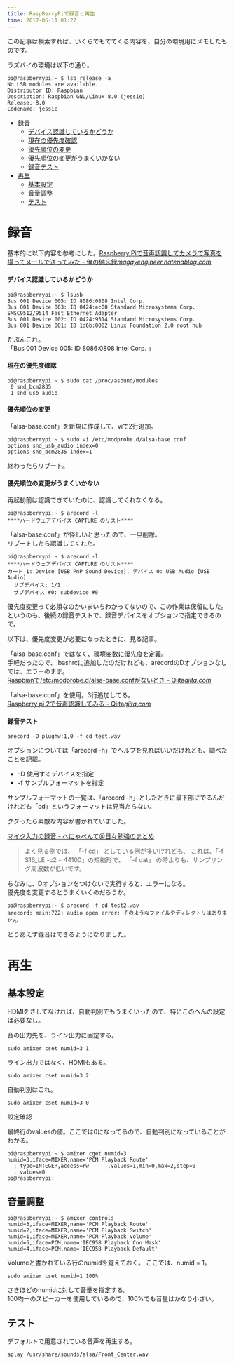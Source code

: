 ```yaml
---
title: RaspBerryPiで録音と再生
time: 2017-06-11 01:27
---
```


この記事は検索すれば、いくらでもでてくる内容を、自分の環境用にメモしたものです。

ラズパイの環境は以下の通り。

```
pi@raspberrypi:~ $ lsb_release -a
No LSB modules are available.
Distributor ID: Raspbian
Description: Raspbian GNU/Linux 8.0 (jessie)
Release: 8.0
Codename: jessie
```

- [録音](#%E9%8C%B2%E9%9F%B3)
  - [デバイス認識しているかどうか](#%E3%83%87%E3%83%90%E3%82%A4%E3%82%B9%E8%AA%8D%E8%AD%98%E3%81%97%E3%81%A6%E3%81%84%E3%82%8B%E3%81%8B%E3%81%A9%E3%81%86%E3%81%8B)
  - [現在の優先度確認](#%E7%8F%BE%E5%9C%A8%E3%81%AE%E5%84%AA%E5%85%88%E5%BA%A6%E7%A2%BA%E8%AA%8D)
  - [優先順位の変更](#%E5%84%AA%E5%85%88%E9%A0%86%E4%BD%8D%E3%81%AE%E5%A4%89%E6%9B%B4)
  - [優先順位の変更がうまくいかない](#%E5%84%AA%E5%85%88%E9%A0%86%E4%BD%8D%E3%81%AE%E5%A4%89%E6%9B%B4%E3%81%8C%E3%81%86%E3%81%BE%E3%81%8F%E3%81%84%E3%81%8B%E3%81%AA%E3%81%84)
  - [録音テスト](#%E9%8C%B2%E9%9F%B3%E3%83%86%E3%82%B9%E3%83%88)
- [再生](#%E5%86%8D%E7%94%9F)
  - [基本設定](#%E5%9F%BA%E6%9C%AC%E8%A8%AD%E5%AE%9A)
  - [音量調整](#%E9%9F%B3%E9%87%8F%E8%AA%BF%E6%95%B4)
  - [テスト](#%E3%83%86%E3%82%B9%E3%83%88)

# 録音

基本的に以下内容を参考にした。[Raspberry Piで音声認識してカメラで写真を撮ってメールで送ってみた - 俺の備忘録](http://magayengineer.hatenablog.com/entry/2016/07/06/231533)<cite class="hatena-citation"><a href="http://magayengineer.hatenablog.com/entry/2016/07/06/231533">magayengineer.hatenablog.com</a></cite>

#### デバイス認識しているかどうか

```
pi@raspberrypi:~ $ lsusb
Bus 001 Device 005: ID 8086:0808 Intel Corp. 
Bus 001 Device 003: ID 0424:ec00 Standard Microsystems Corp. SMSC9512/9514 Fast Ethernet Adapter
Bus 001 Device 002: ID 0424:9514 Standard Microsystems Corp. 
Bus 001 Device 001: ID 1d6b:0002 Linux Foundation 2.0 root hub
```

たぶんこれ。  
「Bus 001 Device 005: ID 8086:0808 Intel Corp. 」

#### 現在の優先度確認

```
pi@raspberrypi:~ $ sudo cat /proc/asound/modules
 0 snd_bcm2835
 1 snd_usb_audio
```

#### 優先順位の変更

「alsa-base.conf」を新規に作成して、viで2行追加。

```
pi@raspberrypi:~ $ sudo vi /etc/modprobe.d/alsa-base.conf
options snd_usb_audio index=0
options snd_bcm2835 index=1
```

終わったらリブート。

#### 優先順位の変更がうまくいかない

再起動前は認識できていたのに、認識してくれなくなる。

```
pi@raspberrypi:~ $ arecord -l
****ハードウェアデバイス CAPTURE のリスト****
```

「alsa-base.conf」が怪しいと思ったので、一旦削除。  
リブートしたら認識してくれた。

```
pi@raspberrypi:~ $ arecord -l
****ハードウェアデバイス CAPTURE のリスト****
カード 1: Device [USB PnP Sound Device], デバイス 0: USB Audio [USB Audio]
  サブデバイス: 1/1
  サブデバイス #0: subdevice #0
```

優先度変更って必須なのかいまいちわかってないので、この作業は保留にした。   
というのも、後続の録音テストで、録音デバイスをオプションで指定できるので。

以下は、優先度変更が必要になったときに、見る記事。

「alsa-base.conf」ではなく、環境変数に優先度を定義。  
 手軽だったので、.bashrcに追加したのだけれども、arecordのDオプションなしでは、エラーのまま。  
[Raspbianで/etc/modprobe.d/alsa-base.confがないとき - Qiita](http://qiita.com/fumisoro/items/a110ca2c0899fa63516a)<cite class="hatena-citation"><a href="http://qiita.com/fumisoro/items/a110ca2c0899fa63516a">qiita.com</a></cite>

「alsa-base.conf」を使用。3行追加してる。  
[Raspberry pi 2で音声認識してみる - Qiita](http://qiita.com/lutecia16v/items/9f60b01770f6262b1d5d)<cite class="hatena-citation"><a href="http://qiita.com/lutecia16v/items/9f60b01770f6262b1d5d">qiita.com</a></cite>

#### 録音テスト

```
arecord -D plughw:1,0 -f cd test.wav
```

オプションについては「arecord -h」でヘルプを見ればいいだけれども、調べたことを記載。

- -D 使用するデバイスを指定
- -f サンプルフォーマットを指定

サンプルフォーマットの一覧は、「arecord -h」としたときに最下部にでるんだけれども「cd」というフォーマットは見当たらない。

ググったら素敵な内容が書かれていました。

[マイク入力の録音 - へにゃぺんて＠日々勉強のまとめ](http://d.hatena.ne.jp/cupnes/20130331/1364709523)

> よく見る例では、 「-f cd」 としている例が多いけれども、 これは、「-f S16\_LE -c2 -r44100」の短縮形で、 「-f dat」 の時よりも、サンプリング周波数が低いです。

ちなみに、Dオプションをつけないで実行すると、エラーになる。  
優先度を変更するとうまくいくのだろうか。

```
pi@raspberrypi:~ $ arecord -f cd test2.wav
arecord: main:722: audio open error: そのようなファイルやディレクトリはありません
```

とりあえず録音はできるようになりました。

# 再生

## 基本設定

HDMIをさしてなければ、自動判別でもうまくいったので、特にこのへんの設定は必要なし。

音の出力先を、ライン出力に固定する。

```
sudo amixer cset numid=3 1
```

ライン出力ではなく、HDMIもある。

```
sudo amixer cset numid=3 2
```

自動判別はこれ。

```
sudo amixer cset numid=3 0
```

設定確認

最終行のvaluesの値。ここでは0になってるので、自動判別になっていることがわかる。

```
pi@raspberrypi:~ $ amixer cget numid=3
numid=3,iface=MIXER,name='PCM Playback Route'
  ; type=INTEGER,access=rw------,values=1,min=0,max=2,step=0
  : values=0
pi@raspberrypi:
```

## 音量調整

```
pi@raspberrypi:~ $ amixer controls
numid=3,iface=MIXER,name='PCM Playback Route'
numid=2,iface=MIXER,name='PCM Playback Switch'
numid=1,iface=MIXER,name='PCM Playback Volume'
numid=5,iface=PCM,name='IEC958 Playback Con Mask'
numid=4,iface=PCM,name='IEC958 Playback Default'
```

Volumeと書かれている行のnumidを覚えておく。 ここでは、numid = 1。

```
sudo amixer cset numid=1 100%
```

さきほどのnumidに対して音量を指定する。  
100均一のスピーカーを使用しているので、100%でも音量はかなり小さい。

## テスト

デフォルトで用意されている音声を再生する。

```
aplay /usr/share/sounds/alsa/Front_Center.wav
```
